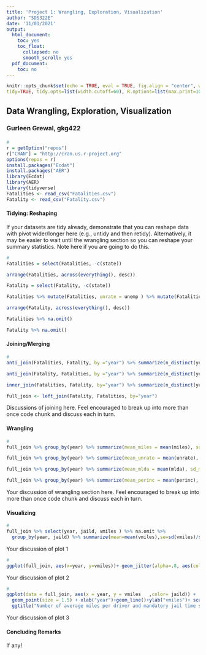 ```yaml
---
title: 'Project 1: Wrangling, Exploration, Visualization'
author: "SDS322E"
date: '11/01/2021'
output:
  html_document:
    toc: yes
    toc_float:
      collapsed: no
      smooth_scroll: yes
  pdf_document:
    toc: no
---
```


```r
knitr::opts_chunk$set(echo = TRUE, eval = TRUE, fig.align = "center", warning = F, message = F,
tidy=TRUE, tidy.opts=list(width.cutoff=60), R.options=list(max.print=100))
```

## Data Wrangling, Exploration, Visualization

### Gurleen Grewal, gkg422

#### 




```R
#
r = getOption("repos")
r["CRAN"] = "http://cran.us.r-project.org"
options(repos = r)
install.packages("Ecdat")
install.packages("AER")
library(Ecdat)
library(AER)
library(tidyverse)
Fatalities <- read_csv("Fatalities.csv")
Fatality <- read_csv("Fatality.csv")

```

#### Tidying: Reshaping

If your datasets are tidy already, demonstrate that you can reshape data with pivot wider/longer here (e.g., untidy and then retidy). Alternatively, it may be easier to wait until the wrangling section so you can reshape your summary statistics. Note here if you are going to do this.

```R
# 
Fatalities = select(Fatalities, -c(state))

arrange(Fatalities, across(everything(), desc))

Fatality = select(Fatality, -c(state))

Fatalities %>% mutate(Fatalities, unrate = unemp ) %>% mutate(Fatalities, vmiles = miles) %>% mutate(Fatalities, jaild = jail) %>% mutate(Fatalities, mlda=drinkage) %>% mutate(Fatalities, comserd=service) %>% mutate(Fatalities, perinc = income)

arrange(Fatality, across(everything(), desc))

Fatalities %>% na.omit()

Fatality %>% na.omit()
```

    
#### Joining/Merging

```R
# 
anti_join(Fatalities, Fatality, by ="year") %>% summarize(n_distinct(year))

anti_join(Fatality, Fatalities, by ="year") %>% summarize(n_distinct(year))

inner_join(Fatalities, Fatality, by="year") %>% summarize(n_distinct(year))

full_join <- left_join(Fatality, Fatalities, by="year")

```

Discussions of joining here. Feel encouraged to break up into more than once code chunk and discuss each in turn.

####  Wrangling

```R
# 
full_join %>% group_by(year) %>% summarize(mean_miles = mean(miles), sd_miles = sd(miles), max_miles = max(miles), min_miles = min(miles), n())

full_join %>% group_by(year) %>% summarize(mean_unrate = mean(unrate), sd_unrate = sd(unrate), max_unrate = max(unrate), min_unrate = min(unrate), n())

full_join %>% group_by(year) %>% summarize(mean_mlda = mean(mlda), sd_mlda = sd(mlda), max_mlda = max(mlda), min_mlda = min(mlda), n())

full_join %>% group_by(year) %>% summarize(mean_perinc = mean(perinc), sd_perinc = sd(perinc), max_perinc = max(perinc), min_perinc = min(perinc), n())

```

Your discussion of wrangling section here. Feel encouraged to break up into more than once code chunk and discuss each in turn.


#### Visualizing

```R
# 
full_join %>% select(year, jaild, vmiles ) %>% na.omit %>%
  group_by(year, jaild) %>% summarize(mean=mean(vmiles),se=sd(vmiles)/sqrt(n())) %>% ggplot(aes(year,mean, fill=jaild))+geom_bar(stat="identity", position="dodge")+ geom_errorbar(aes(ymin=mean-se, ymax=mean+se), position="dodge") + coord_flip() +  ggtitle("Number of average miles per driver and mandatory jail time served  from 1982 to 1988")
```

Your discussion of plot 1

```R
# 
ggplot(full_join, aes(x=year, y=vmiles))+ geom_jitter(alpha=.8, aes(color=vmiles)) +geom_boxplot()+ ggtitle("Average miles driven per year by each driver")

```

Your discussion of plot 2

```R
# 
ggplot(data = full_join, aes(x = year, y = vmiles   ,color= jaild)) +
  geom_point(size = 1.5) + xlab("year")+geom_line()+ylab("vmiles")+ scale_color_manual(values = c("yes" = "black", "no" = "purple"))+
  ggtitle("Number of average miles per driver and mandatory jail time served  from 1982 to 1988 ")
```

Your discussion of plot 3

#### Concluding Remarks

If any!




